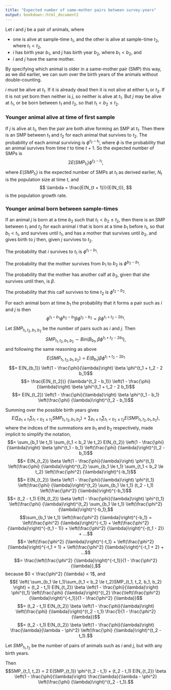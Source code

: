 ```yaml
---
title: "Expected number of same-mother pairs between survey-years"
output: bookdown::html_document2
---
```


Let $i$ and $j$ be a pair of animals, where 

- one is alive at sample-time $t_1$, and the other is alive at sample-time $t_2$, where $t_1 < t_2$,
- $i$ has birth year $b_1$, and $j$ has birth year $b_2$, where $b_1 < b_2$, and
- $i$ and $j$ have the same mother.

By specifying which animal is older in a same-mother pair (SMP) this way, as we did earlier, we can sum over the birth years of the animals without double-counting.  

$i$ must be alive at $t_1$.  If it is already dead then it is not alive at either $t_1$ or $t_2$.  If it is not yet born then neither is $j$, so neither is alive at $t_1$.  But $j$ may be alive at $t_1$, or be born between $t_1$ and $t_2$, so that $t_1 < b_2 \le t_2$.

### Younger animal alive at time of first sample

If $j$ is alive at $t_1$, then the pair are both alive forming an SMP at $t_1$.  Then there is an SMP between $t_1$ and $t_2$ for each animal that survives to $t_2$.  The probability of each animal surviving is $\phi^{t_2 - t_1}$, where $\phi$ is the probability that an animal survives from time $t$ to time $t + 1$.  So the expected number of SMPs is
$$ 2 E(SMP_{t_1}) \phi^{t_2 - t_1}, $$
where $E(SMP_{t_1})$ is the expected number of SMPs at $t_1$ as derived earlier, $N_t$ is the population size at time $t$, and
$$ \lambda = \frac{E(N_{t + 1})}{E(N_t)}, $$
is the population growth rate.

### Younger animal born between sample-times

If an animal $j$ is born at a time $b_2$ such that $t_1 < b_2 \le t_2$, then there is an SMP between $t_1$ and $t_2$ for each animal $i$ that is born at a time $b_1$ before $t_1$, so that $b_1 < t_1$, and survives until $t_1$, and has a mother that survives until $b_2$, and gives birth to $j$ then, given $j$ survives to $t_2$.

The probability that $i$ survives to $t_1$ is $\phi^{t_1 - b_1}$.

The probability that the mother survives from $b_1$ to $b_2$ is $\phi^{b_2 - b_1}$.

The probability that the mother has another calf at $b_2$, given that she survives until then, is $\beta$.

The probability that this calf survives to time $t_2$ is $\phi^{t_2 - b_2}$.

For each animal born at time $b_1$ the probability that it forms a pair such as $i$ and $j$ is then 
$$\phi^{t_1 - b_1}\phi^{b_2 - b_1}\beta\phi^{t_2 - b_2} = \beta \phi^{t_1 + t_2 - 2 b_1}.$$

Let $SMP_{t_1, t_2, b_1, b_2}$ be the number of pairs such as $i$ and $j$.  Then
$$SMP_{t_1, t_2, b_1, b_2} \sim Bin(B_{b_1}, \beta \phi^{t_1 + t_2 - 2 b_1}),$$
and following the same reasoning as above
$$E(SMP_{t_1, t_2, b_1, b_2}) = E(B_{b_1}) \beta \phi^{t_1 + t_2 - 2 b_1}$$
$$= E(N_{b_1}) \left(1 - \frac{\phi}{\lambda}\right) \beta \phi^{t_1 + t_2 - 2 b_1}$$
$$= \frac{E(N_{t_2})} {\lambda^{t_2 - b_1}} \left(1 - \frac{\phi}{\lambda}\right) \beta \phi^{t_1 + t_2 - 2 b_1}$$
$$= E(N_{t_2}) \left(1 - \frac{\phi}{\lambda}\right) \beta \phi^{t_1 - b_1} \left(\frac{\phi} {\lambda}\right)^{t_2 - b_1}$$

Summing over the possible birth years gives
$$E \left( \sum_{b_1 \le t_1}\sum_{t_1 < b_2 \le t_2}SMP_{t_1, t_2, b_1, b_2} \right) = \sum_{b_1 \le t_1}\sum_{t_1 < b_2 \le t_2}E(SMP_{t_1, t_2, b_1, b_2}),$$
where the indices of the summations are $b_1$ and $b_2$ respectively, made implicit to simplify the notation,
$$= \sum_{b_1 \le t_1} \sum_{t_1 < b_2 \le t_2} E(N_{t_2}) \left(1 - \frac{\phi}{\lambda}\right) \beta \phi^{t_1 - b_1} \left(\frac{\phi} {\lambda}\right)^{t_2 - b_1}$$
$$= E(N_{t_2}) \beta \left(1 - \frac{\phi}{\lambda}\right) \phi^{t_1} \left(\frac{\phi} {\lambda}\right)^{t_2} \sum_{b_1 \le t_1} \sum_{t_1 < b_2 \le t_2} \left(\frac{\phi^2} {\lambda}\right)^{-b_1}$$
$$= E(N_{t_2}) \beta \left(1 - \frac{\phi}{\lambda}\right) \phi^{t_1} \left(\frac{\phi} {\lambda}\right)^{t_2} \sum_{b_1 \le t_1} (t_2 - t_1) \left(\frac{\phi^2} {\lambda}\right)^{-b_1}$$
$$= (t_2 - t_1) E(N_{t_2}) \beta \left(1 - \frac{\phi}{\lambda}\right) \phi^{t_1} \left(\frac{\phi} {\lambda}\right)^{t_2} \sum_{b_1 \le t_1} \left(\frac{\phi^2} {\lambda}\right)^{-b_1},$$
$$\sum_{b_1 \le t_1} \left(\frac{\phi^2} {\lambda}\right)^{-b_1} = \left(\frac{\phi^2} {\lambda}\right)^{-t_1} + \left(\frac{\phi^2} {\lambda}\right)^{-(t_1 - 1)} + \left(\frac{\phi^2} {\lambda}\right)^{-(t_1 - 2)} + ...$$
$$= \left(\frac{\phi^2} {\lambda}\right)^{-t_1} + \left(\frac{\phi^2} {\lambda}\right)^{-t_1 + 1} + \left(\frac{\phi^2} {\lambda}\right)^{-t_1 + 2} + ...$$
$$= \frac{\left(\frac{\phi^2} {\lambda}\right)^{-t_1}}{1 - \frac{\phi^2} {\lambda}},$$
because $0 < \frac{\phi^2} {\lambda} < 1$, and
$$E \left( \sum_{b_1 \le t_1}\sum_{t_1 < b_2 \le t_2}SMP_{t_1, t_2, b_1, b_2} \right) = (t_2 - t_1) E(N_{t_2}) \beta \left(1 - \frac{\phi}{\lambda}\right) \phi^{t_1} \left(\frac{\phi} {\lambda}\right)^{t_2} \frac{\left(\frac{\phi^2} {\lambda}\right)^{-t_1}}{1 - \frac{\phi^2} {\lambda}}$$
$$= (t_2 - t_1) E(N_{t_2}) \beta \left(1 - \frac{\phi}{\lambda}\right) \left(\frac{\phi} {\lambda}\right)^{t_2 - t_1} \frac{1}{1 - \frac{\phi^2} {\lambda}}$$
$$= (t_2 - t_1) E(N_{t_2}) \beta \left(1 - \frac{\phi}{\lambda}\right) \frac{\lambda}{\lambda - \phi^2} \left(\frac{\phi} {\lambda}\right)^{t_2 - t_1}.$$

Let $SMP_{t_1, t_2}$ be the number of pairs of animals such as $i$ and $j$, but with any birth years.

Then
$$SMP_{t_1, t_2} = 2 E(SMP_{t_1}) \phi^{t_2 - t_1} + (t_2 - t_1) E(N_{t_2}) \beta \left(1 - \frac{\phi}{\lambda}\right) \frac{\lambda}{\lambda - \phi^2} \left(\frac{\phi} {\lambda}\right)^{t_2 - t_1}.$$
